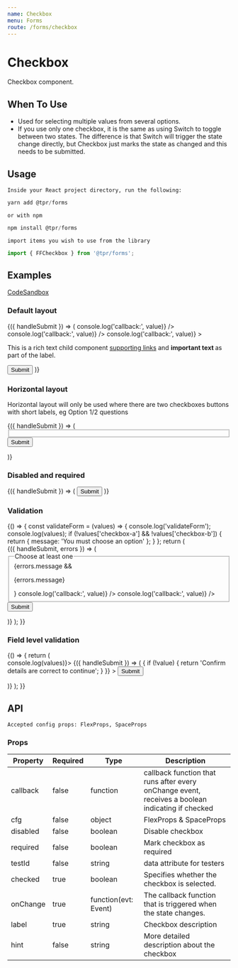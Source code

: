 ```yaml
---
name: Checkbox
menu: Forms
route: /forms/checkbox
---
```



# Checkbox

Checkbox component.

## When To Use

- Used for selecting multiple values from several options.
- If you use only one checkbox, it is the same as using Switch to toggle between two states. The difference is that Switch will trigger the state change directly, but Checkbox just marks the state as changed and this needs to be submitted.

## Usage

`Inside your React project directory, run the following:`

```js
yarn add @tpr/forms
```

`or with npm`

```js
npm install @tpr/forms
```

`import items you wish to use from the library`

```js
import { FFCheckbox } from '@tpr/forms';
```

## Examples

[CodeSandbox](https://codesandbox.io)

### Default layout

<Playground>
	<Form onSubmit={console.log} initialValues={{ 'checkbox-c': true }}>
		{({ handleSubmit }) => (
			<form onSubmit={handleSubmit}>
				<FFCheckbox
					name="checkbox-a"
					label="Select option 1"
					hint="Lorem, ipsum dolor sit amet consectetur adipisicing elit. Ea obcaecati repellat molestias nemo deleniti eveniet vel similique nesciunt fugiat nisi?"
					callback={(value) => console.log('callback:', value)}
				/>
				<FFCheckbox
					name="checkbox-b"
					label="Select option 2"
					callback={(value) => console.log('callback:', value)}
				/>
				<FFCheckbox name="checkbox-c" label="Select option 3" />
				<FFCheckbox
					name="checkbox-d"
					label="Select option 4"
					callback={(value) => console.log('callback:', value)}
				>
					<EditorFonts>
						<p>
							This is a rich text child component
							<a href="https://example.org">supporting links</a> and <strong>
								important text
							</strong> as part of the label.
						</p>
					</EditorFonts>
				</FFCheckbox>
				<FFCheckbox name="checkbox-e" label="Select option 5" />
				<button type="submit" style={{ display: 'none' }}>
					Submit
				</button>
			</form>
		)}
	</Form>
</Playground>

### Horizontal layout

Horizontal layout will only be used where there are two checkboxes buttons with short labels, eg Option 1/2 questions

<Playground>
    <Form onSubmit={console.log} initialValues={{ 'checkbox-c': true }}>
    	{({ handleSubmit }) => (
    		<form onSubmit={handleSubmit}>
    			<fieldset className={checkboxStyles.inline}>
    					<FFCheckbox name="checkbox-a" label="Option 1" />
    					<FFCheckbox
    						name="checkbox-b"
    						label="Option 2"
    						hint="Lorem, ipsum dolor sit amet"
    					/>
    			</fieldset>
    			<button type="submit" style={{ display: 'none' }}>
    				Submit
    			</button>
    		</form>
    	)}
    </Form>

</Playground>

### Disabled and required

<Playground>
	<Form onSubmit={console.log} initialValues={{ 'checkbox-c': true }}>
		{({ handleSubmit }) => (
			<form onSubmit={handleSubmit}>
				<FFCheckbox
					name="checkbox-a"
					label="Select disabled option 1"
					disabled={true}
				/>
				<FFCheckbox
					name="checkbox-b"
					required={true}
					label="Select required option 2"
					hint="Lorem, ipsum dolor sit amet consectetur adipisicing elit. Ea obcaecati repellat molestias nemo deleniti eveniet vel similique nesciunt fugiat nisi?"
				/>
				<button type="submit" style={{ display: 'none' }}>
					Submit
				</button>
			</form>
		)}
	</Form>
</Playground>

### Validation

<Playground>
{() => {
	const validateForm = (values) => {
		console.log('validateForm');
		console.log(values);
		if (!values['checkbox-a'] && !values['checkbox-b']) {
			return {
				message: 'You must choose an option'
			};
		}
	};
	return (
    <Form
    	onSubmit={console.log}
    	initialValues={{ 'checkbox-a': false, 'checkbox-b': false }}
    	validate={validateForm}
    >
    	{({ handleSubmit, errors }) => (
    		<form onSubmit={handleSubmit}>
    			<fieldset className={errors.message && styles.labelError} aria-describedby="error-message">
    				<legend>Choose at least one</legend>
						{errors.message && <p id="error-message" className={styles.errorMessage}>{errors.message}</p>}
    				<FFCheckbox
							id="checkbox-a"
    					name="checkbox-a"
    					label="Option 1"
    					hint="This one?"
    					callback={(value) => console.log('callback:', value)}
    				/>
    				<FFCheckbox
							id="checkbox-b"
    					name="checkbox-b"
    					label="Option 2"
    					hint="What about this one?"
    					callback={(value) => console.log('callback:', value)}
    				/>
    			</fieldset>
    			<button type="submit" style={{ display: 'none' }}>
    				Submit
    			</button>
    		</form>
    	)}
    </Form>
	);
}}

</Playground>

### Field level validation

<Playground>
	{() => {
		return (
			<Form onSubmit={(values) => console.log(values)}>
				{({ handleSubmit }) => (
					<form noValidate onSubmit={handleSubmit}>
						<FFCheckbox
							id="checkbox-z"
							name="checkbox-z"
							label="Confirm these details are correct"
							validate={(value) => {
								if (!value) {
									return 'Confirm details are correct to continue';
								}
							}}
						></FFCheckbox>
						<button type="submit">Submit</button>
					</form>
				)}
			</Form>
		);
	}}
</Playground>

## API

```
Accepted config props: FlexProps, SpaceProps
```

### Props

| Property | Required | Type                 | Description                                                                                      |
| -------- | -------- | -------------------- | ------------------------------------------------------------------------------------------------ |
| callback | false    | function             | callback function that runs after every onChange event, receives a boolean indicating if checked |
| cfg      | false    | object               | FlexProps & SpaceProps                                                                           |
| disabled | false    | boolean              | Disable checkbox                                                                                 |
| required | false    | boolean              | Mark checkbox as required                                                                        |
| testId   | false    | string               | data attribute for testers                                                                       |
| checked  | true     | boolean              | Specifies whether the checkbox is selected.                                                      |
| onChange | true     | function(evt: Event) | The callback function that is triggered when the state changes.                                  |
| label    | true     | string               | Checkbox description                                                                             |
| hint     | false    | string               | More detailed description about the checkbox                                                     |
